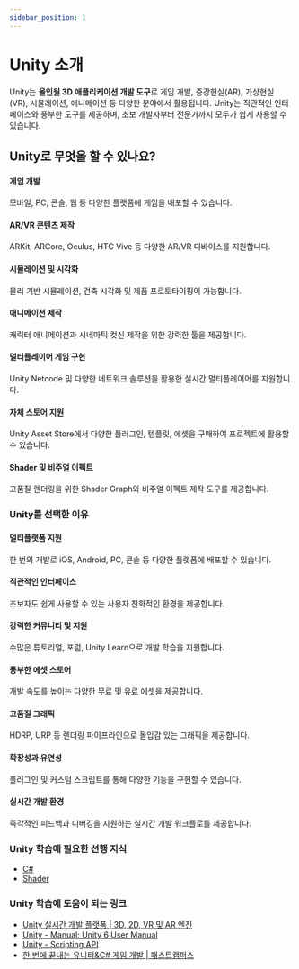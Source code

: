 ```yaml
---
sidebar_position: 1
---
```


# Unity 소개

Unity는 **올인원 3D 애플리케이션 개발 도구**로 게임 개발, 증강현실(AR), 가상현실(VR), 시뮬레이션, 애니메이션 등 다양한 분야에서 활용됩니다. Unity는 직관적인 인터페이스와 풍부한 도구를 제공하며, 초보 개발자부터 전문가까지 모두가 쉽게 사용할 수 있습니다.

## Unity로 무엇을 할 수 있나요?

#### 게임 개발

모바일, PC, 콘솔, 웹 등 다양한 플랫폼에 게임을 배포할 수 있습니다.

#### AR/VR 콘텐츠 제작

ARKit, ARCore, Oculus, HTC Vive 등 다양한 AR/VR 디바이스를 지원합니다.

#### 시뮬레이션 및 시각화

물리 기반 시뮬레이션, 건축 시각화 및 제품 프로토타이핑이 가능합니다.

#### 애니메이션 제작

캐릭터 애니메이션과 시네마틱 컷신 제작을 위한 강력한 툴을 제공합니다.

#### 멀티플레이어 게임 구현

Unity Netcode 및 다양한 네트워크 솔루션을 활용한 실시간 멀티플레이어를 지원합니다.

#### 자체 스토어 지원

Unity Asset Store에서 다양한 플러그인, 템플릿, 에셋을 구매하여 프로젝트에 활용할 수 있습니다.

#### Shader 및 비주얼 이펙트

고품질 렌더링을 위한 Shader Graph와 비주얼 이펙트 제작 도구를 제공합니다.

### Unity를 선택한 이유

#### 멀티플랫폼 지원

한 번의 개발로 iOS, Android, PC, 콘솔 등 다양한 플랫폼에 배포할 수 있습니다.

#### 직관적인 인터페이스

초보자도 쉽게 사용할 수 있는 사용자 친화적인 환경을 제공합니다.

#### 강력한 커뮤니티 및 지원

수많은 튜토리얼, 포럼, Unity Learn으로 개발 학습을 지원합니다.

#### 풍부한 에셋 스토어

개발 속도를 높이는 다양한 무료 및 유료 에셋을 제공합니다.

#### 고품질 그래픽

HDRP, URP 등 렌더링 파이프라인으로 몰입감 있는 그래픽을 제공합니다.

#### 확장성과 유연성

플러그인 및 커스텀 스크립트를 통해 다양한 기능을 구현할 수 있습니다.

#### 실시간 개발 환경

즉각적인 피드백과 디버깅을 지원하는 실시간 개발 워크플로를 제공합니다.

### Unity 학습에 필요한 선행 지식

- [C#](./../csharp/intro)
- [Shader](./../shader/intro)

### Unity 학습에 도움이 되는 링크

- [Unity 실시간 개발 플랫폼 | 3D, 2D, VR 및 AR 엔진](https://unity.com/kr)
- [Unity - Manual: Unity 6 User Manual](https://docs.unity3d.com/Manual/index.html)
- [Unity - Scripting API](https://docs.unity3d.com/ScriptReference/index.html)
- [한 번에 끝내는 유니티&C# 게임 개발 | 패스트캠퍼스](https://fastcampus.co.kr/dev_online_unitygame)
